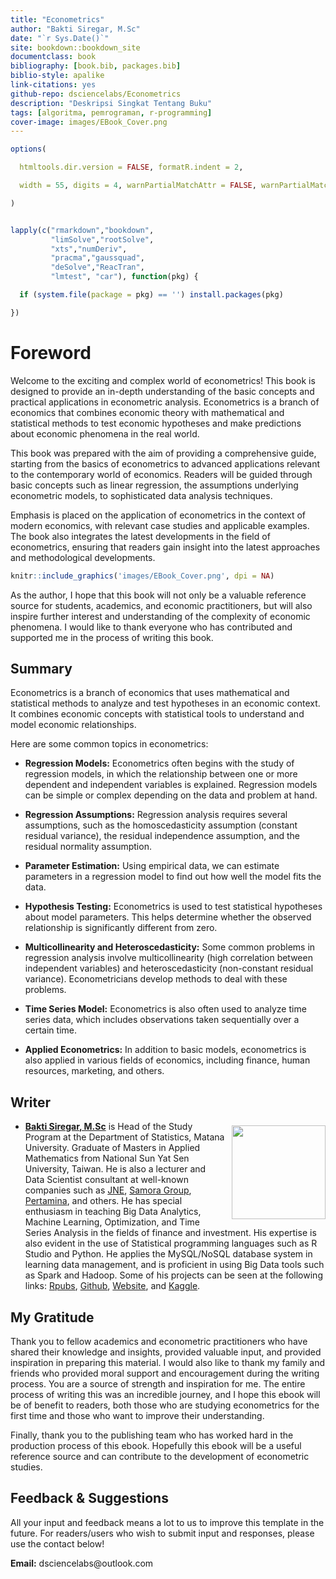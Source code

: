 --- 
title: "Econometrics"
author: "Bakti Siregar, M.Sc"
date: "`r Sys.Date()`"
site: bookdown::bookdown_site
documentclass: book
bibliography: [book.bib, packages.bib]
biblio-style: apalike
link-citations: yes
github-repo: dsciencelabs/Econometrics
description: "Deskripsi Singkat Tentang Buku"
tags: [algoritma, pemrograman, r-programming]
cover-image: images/EBook_Cover.png
---

```{r setup, include=FALSE}

options(

  htmltools.dir.version = FALSE, formatR.indent = 2,

  width = 55, digits = 4, warnPartialMatchAttr = FALSE, warnPartialMatchDollar = FALSE

)


lapply(c("rmarkdown","bookdown",
         "limSolve","rootSolve",
         "xts","numDeriv",
         "pracma","gaussquad",
         "deSolve","ReacTran",
         "lmtest", "car"), function(pkg) {

  if (system.file(package = pkg) == '') install.packages(pkg)

})

```

# Foreword{-}

Welcome to the exciting and complex world of econometrics! This book is designed to provide an in-depth understanding of the basic concepts and practical applications in econometric analysis. Econometrics is a branch of economics that combines economic theory with mathematical and statistical methods to test economic hypotheses and make predictions about economic phenomena in the real world.

This book was prepared with the aim of providing a comprehensive guide, starting from the basics of econometrics to advanced applications relevant to the contemporary world of economics. Readers will be guided through basic concepts such as linear regression, the assumptions underlying econometric models, to sophisticated data analysis techniques.

Emphasis is placed on the application of econometrics in the context of modern economics, with relevant case studies and applicable examples. The book also integrates the latest developments in the field of econometrics, ensuring that readers gain insight into the latest approaches and methodological developments.


```{r fig.align='center', echo=FALSE, include=identical(knitr:::pandoc_to(), 'html'), out.width='50%'}

knitr::include_graphics('images/EBook_Cover.png', dpi = NA)

```

As the author, I hope that this book will not only be a valuable reference source for students, academics, and economic practitioners, but will also inspire further interest and understanding of the complexity of economic phenomena. I would like to thank everyone who has contributed and supported me in the process of writing this book.

## Summary {-}

Econometrics is a branch of economics that uses mathematical and statistical methods to analyze and test hypotheses in an economic context. It combines economic concepts with statistical tools to understand and model economic relationships.

Here are some common topics in econometrics:

* **Regression Models:** Econometrics often begins with the study of regression models, in which the relationship between one or more dependent and independent variables is explained. Regression models can be simple or complex depending on the data and problem at hand.

* **Regression Assumptions:** Regression analysis requires several assumptions, such as the homoscedasticity assumption (constant residual variance), the residual independence assumption, and the residual normality assumption.

* **Parameter Estimation:** Using empirical data, we can estimate parameters in a regression model to find out how well the model fits the data.

* **Hypothesis Testing:** Econometrics is used to test statistical hypotheses about model parameters. This helps determine whether the observed relationship is significantly different from zero.

* **Multicollinearity and Heteroscedasticity:** Some common problems in regression analysis involve multicollinearity (high correlation between independent variables) and heteroscedasticity (non-constant residual variance). Econometricians develop methods to deal with these problems.

* **Time Series Model:** Econometrics is also often used to analyze time series data, which includes observations taken sequentially over a certain time.

* **Applied Econometrics:** In addition to basic models, econometrics is also applied in various fields of economics, including finance, human resources, marketing, and others.


## Writer {-}

<img src = "https://github.com/dsciencelabs/images/blob/master/Penulis/Bakti.jpg?raw=true" width = "150" height = "150" style = "float:right; margin-left: 10px; margin-top: 7px" />

- **[Bakti Siregar, M.Sc](https://www.linkedin.com/in/dsciencelabs/)** is Head of the Study Program at the Department of Statistics, Matana University. Graduate of Masters in Applied Mathematics from National Sun Yat Sen University, Taiwan. He is also a lecturer and Data Scientist consultant at well-known companies such as [JNE](https://www.jne.co.id/id/beranda), [Samora Group](https://www.samoragroup.co. id/home/en), [Pertamina](https://www.pertamina.com/), and others. He has special enthusiasm in teaching Big Data Analytics, Machine Learning, Optimization, and Time Series Analysis in the fields of finance and investment. His expertise is also evident in the use of Statistical programming languages such as R Studio and Python. He applies the MySQL/NoSQL database system in learning data management, and is proficient in using Big Data tools such as Spark and Hadoop. Some of his projects can be seen at the following links: [Rpubs](https://rpubs.com/dsciencelabs), [Github](https://github.com/dsciencelabs), [Website](https://dsciencelabs.github .io/web/index.html), and [Kaggle](https://www.kaggle.com/baktisiregar/code). 


## My Gratitude {-}

Thank you to fellow academics and econometric practitioners who have shared their knowledge and insights, provided valuable input, and provided inspiration in preparing this material. I would also like to thank my family and friends who provided moral support and encouragement during the writing process. You are a source of strength and inspiration for me. The entire process of writing this was an incredible journey, and I hope this ebook will be of benefit to readers, both those who are studying econometrics for the first time and those who want to improve their understanding.

Finally, thank you to the publishing team who has worked hard in the production process of this ebook. Hopefully this ebook will be a useful reference source and can contribute to the development of econometric studies.

## Feedback & Suggestions {-}

All your input and feedback means a lot to us to improve this template in the future. For readers/users who wish to submit input and responses, please use the contact below!

**Email:** dsciencelabs@outlook.com

